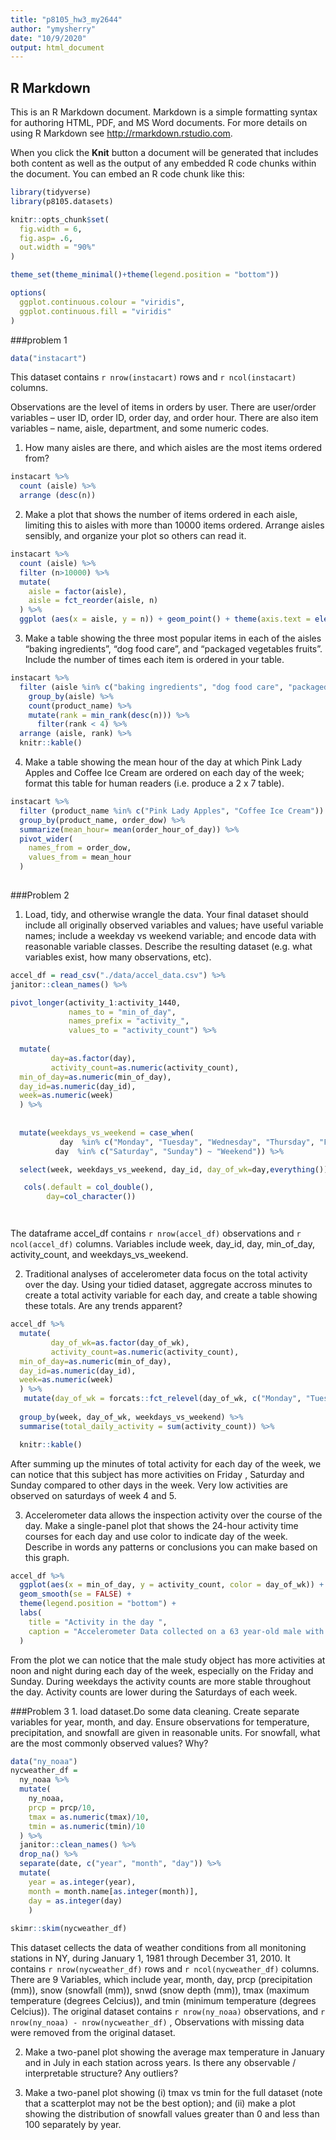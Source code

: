 ```yaml
---
title: "p8105_hw3_my2644"
author: "ymysherry"
date: "10/9/2020"
output: html_document
---
```





## R Markdown

This is an R Markdown document. Markdown is a simple formatting syntax for authoring HTML, PDF, and MS Word documents. For more details on using R Markdown see <http://rmarkdown.rstudio.com>.

When you click the **Knit** button a document will be generated that includes both content as well as the output of any embedded R code chunks within the document. You can embed an R code chunk like this:


```r

library(tidyverse)
library(p8105.datasets)

knitr::opts_chunk$set(
  fig.width = 6,
  fig.asp= .6,
  out.width = "90%"
)

theme_set(theme_minimal()+theme(legend.position = "bottom"))

options(
  ggplot.continuous.colour = "viridis",
  ggplot.continuous.fill = "viridis"
)


```
###problem 1
```r
data("instacart")
```
This dataset contains `r nrow(instacart)` rows and `r ncol(instacart)` columns.

Observations are the level of items in orders by user. There are user/order variables -- user ID, order ID, order day, and order hour. There are also item variables -- name, aisle, department, and some numeric codes.

1. How many aisles are there, and which aisles are the most items ordered from?

```r
instacart %>% 
  count (aisle) %>% 
  arrange (desc(n)) 
```
2. Make a plot that shows the number of items ordered in each aisle, limiting this to aisles with more than 10000 items ordered. Arrange aisles sensibly, and organize your plot so others can read it.
```r
instacart %>% 
  count (aisle) %>% 
  filter (n>10000) %>% 
  mutate(
    aisle = factor(aisle),
    aisle = fct_reorder(aisle, n)
  ) %>% 
  ggplot (aes(x = aisle, y = n)) + geom_point() + theme(axis.text = element_text(angle = 90, vjust = 0.5, hjust = 1))
```

3. Make a table showing the three most popular items in each of the aisles “baking ingredients”, “dog food care”, and “packaged vegetables fruits”. Include the number of times each item is ordered in your table.

```r
instacart %>% 
  filter (aisle %in% c("baking ingredients", "dog food care", "packaged vegetables fruits")) %>% 
    group_by(aisle) %>% 
    count(product_name) %>% 
    mutate(rank = min_rank(desc(n))) %>% 
      filter(rank < 4) %>% 
  arrange (aisle, rank) %>% 
  knitr::kable()
```


4. Make a table showing the mean hour of the day at which Pink Lady Apples and Coffee Ice Cream are ordered on each day of the week; format this table for human readers (i.e. produce a 2 x 7 table).

```r
instacart %>% 
  filter (product_name %in% c("Pink Lady Apples", "Coffee Ice Cream")) %>% 
  group_by(product_name, order_dow) %>% 
  summarize(mean_hour= mean(order_hour_of_day)) %>% 
  pivot_wider(
    names_from = order_dow,
    values_from = mean_hour
  )
  
```
###Problem 2

1. Load, tidy, and otherwise wrangle the data. Your final dataset should include all originally observed variables and values; have useful variable names; include a weekday vs weekend variable; and encode data with reasonable variable classes. Describe the resulting dataset (e.g. what variables exist, how many observations, etc).

```r
accel_df = read_csv("./data/accel_data.csv") %>% 
janitor::clean_names() %>% 

pivot_longer(activity_1:activity_1440,
             names_to = "min_of_day",
             names_prefix = "activity_",
             values_to = "activity_count") %>% 
  
  mutate(
         day=as.factor(day),
         activity_count=as.numeric(activity_count),
  min_of_day=as.numeric(min_of_day),
  day_id=as.numeric(day_id),
  week=as.numeric(week)
  ) %>% 
  
  
  mutate(weekdays_vs_weekend = case_when(
           day  %in% c("Monday", "Tuesday", "Wednesday", "Thursday", "Friday") ~ "Weekdays",
          day  %in% c("Saturday", "Sunday") ~ "Weekend")) %>% 

  select(week, weekdays_vs_weekend, day_id, day_of_wk=day,everything()) 

   cols(.default = col_double(),
        day=col_character())




```
The dataframe accel_df contains `r nrow(accel_df)` observations and `r ncol(accel_df)` columns. Variables include week, day_id, day, min_of_day, activity_count, and weekdays_vs_weekend.

2. Traditional analyses of accelerometer data focus on the total activity over the day. Using your tidied dataset, aggregate accross minutes to create a total activity variable for each day, and create a table showing these totals. Are any trends apparent?
```r
accel_df %>%  
  mutate(
         day_of_wk=as.factor(day_of_wk),
         activity_count=as.numeric(activity_count),
  min_of_day=as.numeric(min_of_day),
  day_id=as.numeric(day_id),
  week=as.numeric(week)
  ) %>% 
   mutate(day_of_wk = forcats::fct_relevel(day_of_wk, c("Monday", "Tuesday", "Wednesday", "Thursday", "Friday", "Saturday", "Sunday"))) %>% 
    
  group_by(week, day_of_wk, weekdays_vs_weekend) %>%
  summarise(total_daily_activity = sum(activity_count)) %>%

  knitr::kable()
```

After summing up the minutes of total activity for each day of the week, we can notice that this subject has more activities on Friday , Saturday and Sunday compared to other days in the week. Very low activities are observed on saturdays of week 4 and 5.


3. Accelerometer data allows the inspection activity over the course of the day. Make a single-panel plot that shows the 24-hour activity time courses for each day and use color to indicate day of the week. Describe in words any patterns or conclusions you can make based on this graph.

```r
accel_df %>%   
  ggplot(aes(x = min_of_day, y = activity_count, color = day_of_wk)) + 
  geom_smooth(se = FALSE) + 
  theme(legend.position = "bottom") +
  labs(
    title = "Activity in the day ",
    caption = "Accelerometer Data collected on a 63 year-old male with BMI 25, who was admitted to the Advanced Cardiac Care Center of Columbia University Medical Center and diagnosed with congestive heart failure (CHF), during a five weeks of observation period. "
  )
```
From the plot we can notice that the male study object has more activities at noon and night during each day of the week, especially on the Friday and Sunday. During weekdays the activity counts are more stable throughout the day. Activity counts are lower during the Saturdays of each week.


###Problem 3
1. load dataset.Do some data cleaning. Create separate variables for year, month, and day. Ensure observations for temperature, precipitation, and snowfall are given in reasonable units. For snowfall, what are the most commonly observed values? Why?

```r
data("ny_noaa")
nycweather_df = 
  ny_noaa %>%
  mutate(
    ny_noaa,
    prcp = prcp/10,
    tmax = as.numeric(tmax)/10,
    tmin = as.numeric(tmin)/10
  ) %>%
  janitor::clean_names() %>%
  drop_na() %>%
  separate(date, c("year", "month", "day")) %>% 
  mutate(
    year = as.integer(year),
    month = month.name[as.integer(month)],
    day = as.integer(day)
    ) 
  
skimr::skim(nycweather_df)
```
This dataset cellects the data of weather conditions from all  monitoning stations in NY, during January 1, 1981 through December 31, 2010.  It contains `r nrow(nycweather_df)` rows and `r ncol(nycweather_df)` columns. There are 9 Variables, which include year, month, day, prcp (precipitation (mm)), snow (snowfall (mm)), snwd (snow depth (mm)), tmax (maximum temperature (degrees Celcius)), and tmin (minimum temperature (degrees Celcius)). The original dataset contains `r nrow(ny_noaa)` observations, and `r nrow(ny_noaa) - nrow(nycweather_df)` , Observations with missing data were removed from the original dataset. 

2. Make a two-panel plot showing the average max temperature in January and in July in each station across years. Is there any observable / interpretable structure? Any outliers?




3. Make a two-panel plot showing (i) tmax vs tmin for the full dataset (note that a scatterplot may not be the best option); and (ii) make a plot showing the distribution of snowfall values greater than 0 and less than 100 separately by year.

